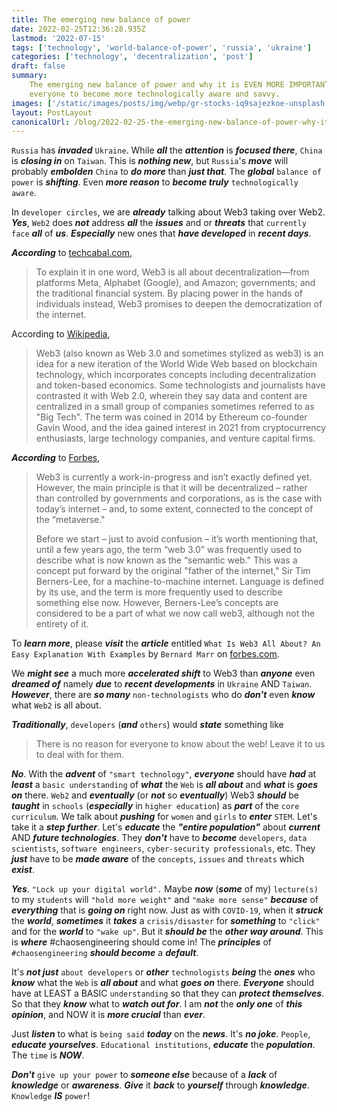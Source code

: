 ```yaml
---
title: The emerging new balance of power
date: 2022-02-25T12:36:28.935Z
lastmod: '2022-07-15'
tags: ['technology', 'world-balance-of-power', 'russia', 'ukraine']
categories: ['technology', 'decentralization', 'post']
draft: false
summary:
    The emerging new balance of power and why it is EVEN MORE IMPORTANT for
    everyone to become more technologically aware and savvy.
images: ['/static/images/posts/img/webp/gr-stocks-iq9sajezkoe-unsplash.webp']
layout: PostLayout
canonicalUrl: /blog/2022-02-25-the-emerging-new-balance-of-power-why-it-is-even-more-important-for-everyone-to-become-more-technologically-aware-and-savvy
---
```


<Unsplash
	src="/static/images/posts/img/webp/gr-stocks-iq9sajezkoe-unsplash.webp"
	author="GR Stocks"
	alt="The emerging new balance of power"
	srcUrl="https://unsplash.com/photos/Iq9SaJezkOE"
	authorUrl="https://unsplash.com/@grstocks"
/>

`Russia` has **_invaded_** `Ukraine`. While **_all_** the **_attention_** is
**_focused there_**, `China` is **_closing in_** on `Taiwan`. This is **_nothing
new_**, but `Russia`'s **_move_** will probably **_embolden_** `China` to **_do
more_** than **_just that_**. The **_global_** `balance of power` is
**_shifting_**. Even **_more reason_** to **_become truly_**
`technologically aware`.

In `developer circles`, we are **_already_** talking about Web3 taking over
Web2. **_Yes_**, `Web2` does **_not_** address **_all_** the **_issues_** and or
**_threats_** that `currently face` **_all_** of **_us_**. **_Especially_** new
ones that **_have developed_** in **_recent days_**.

**_According_** to
[techcabal.com](https://techcabal.com/2022/01/18/what-exactly-is-web3/),

> To explain it in one word, Web3 is all about decentralization—from platforms
> Meta, Alphabet (Google), and Amazon; governments; and the traditional
> financial system. By placing power in the hands of individuals instead, Web3
> promises to deepen the democratization of the internet.

According to [Wikipedia](https://en.wikipedia.org/wiki/Web3),

> Web3 (also known as Web 3.0 and sometimes stylized as web3) is an idea for a
> new iteration of the World Wide Web based on blockchain technology, which
> incorporates concepts including decentralization and token-based economics.
> Some technologists and journalists have contrasted it with Web 2.0, wherein
> they say data and content are centralized in a small group of companies
> sometimes referred to as "Big Tech". The term was coined in 2014 by Ethereum
> co-founder Gavin Wood, and the idea gained interest in 2021 from
> cryptocurrency enthusiasts, large technology companies, and venture capital
> firms.

**_According_** to
[Forbes](https://www.forbes.com/sites/bernardmarr/2022/01/24/what-is-web3-all-about-an-easy-explanation-with-examples/),

> Web3 is currently a work-in-progress and isn’t exactly defined yet. However,
> the main principle is that it will be decentralized – rather than controlled
> by governments and corporations, as is the case with today’s internet – and,
> to some extent, connected to the concept of the “metaverse."
>
> Before we start – just to avoid confusion – it’s worth mentioning that, until
> a few years ago, the term “web 3.0” was frequently used to describe what is
> now known as the “semantic web." This was a concept put forward by the
> original "father of the internet," Sir Tim Berners-Lee, for a
> machine-to-machine internet. Language is defined by its use, and the term is
> more frequently used to describe something else now. However, Berners-Lee’s
> concepts are considered to be a part of what we now call web3, although not
> the entirety of it.

To **_learn more_**, please **_visit_** the **_article_** entitled
`What Is Web3 All About? An Easy Explanation With Examples` by `Bernard Marr` on
[forbes.com](https://www.forbes.com/sites/bernardmarr/2022/01/24/what-is-web3-all-about-an-easy-explanation-with-examples/).

We **_might see_** a much more **_accelerated shift_** to Web3 than **_anyone_**
even **_dreamed of_** namely **_due_** to **_recent developments_** in `Ukraine`
AND `Taiwan`. **_However_**, there are **_so many_** `non-technologists` who do
**_don't_** even **_know_** what `Web2` is all about.

**_Traditionally_**, `developers` (**_and_** `others`) would **_state_**
something like

> There is no reason for everyone to know about the web! Leave it to us to deal
> with for them.

**_No_**. With the **_advent_** of `"smart technology"`, **_everyone_** should
have **_had_** at **_least_** a `basic understanding` of **_what_** the `Web` is
**_all about_** and **_what_** is **_goes on_** there. `Web2` and
**_eventually_** (or **_not_** so **_eventually_**) Web3 **_should_** be
**_taught_** in `schools` (**_especially_** in `higher education`) as **_part_**
of the `core curriculum`. We talk about **_pushing_** for `women` and `girls` to
**_enter_** `STEM`. Let's take it a **_step further_**. Let's **_educate_** the
**_"entire population"_** about **_current_** AND **_future technologies_**.
They **_don't_** have to **_become_** `developers`, `data scientists`,
`software engineers`, `cyber-security professionals`, etc. They **_just_** have
to be **_made aware_** of the `concepts`, `issues` and `threats` which
**_exist_**.

**_Yes_**. `"Lock up your digital world".` Maybe **_now_** (**_some_** of my)
`lecture(s)` to my `students` will `"hold more weight"` and `"make more sense"`
**_because_** of **_everything_** that is **_going on_** right now. Just as with
`COVID-19`, when it **_struck_** the **_world_**, **_sometimes_** it **_takes_**
a `crisis/disaster` for **_something_** to `"click"` and for the **_world_** to
`"wake up"`. But it **_should be_** the **_other way around_**. This is
**_where_** #chaosengineering should come in! The **_principles_** of
`#chaosengineering` **_should become_** a **_default_**.

It's **_not just_** `about developers` or **_other_** `technologists`
**_being_** the **_ones_** who **_know_** what the `Web` is **_all about_** and
what **_goes on_** there. **_Everyone_** should have at LEAST a BASIC
`understanding` so that they can **_protect themselves_**. So that they
**_know_** what to **_watch out for_**. I am **_not_** the **_only one_** of
**_this opinion_**, and NOW it is **_more crucial_** than **_ever_**.

Just **_listen_** to what is `being said` **_today_** on the **_news_**. It's
**_no joke_**. `People`, **_educate yourselves_**. `Educational institutions`,
**_educate_** the **_population_**. The `time` is **_NOW_**.

**_Don't_** `give up your power` to **_someone else_** because of a **_lack_**
of **_knowledge_** or **_awareness_**. **_Give_** it **_back_** to
**_yourself_** through **_knowledge_**. `Knowledge` **_IS_** `power`!
